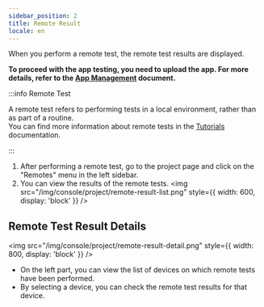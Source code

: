 ```yaml
---
sidebar_position: 2
title: Remote Result
locale: en
---
```


When you perform a remote test, the remote test results are displayed.

**To proceed with the app testing, you need to upload the app. For more details, refer to the [App Management](./app) document.**

:::info Remote Test

A remote test refers to performing tests in a local environment, rather than as part of a routine.  
You can find more information about remote tests in the [Tutorials](/get-started/tutorials) documentation.

:::

1. After performing a remote test, go to the project page and click on the "Remotes" menu in the left sidebar.
2. You can view the results of the remote tests.
   <img
     src="/img/console/project/remote-result-list.png"
     style={{ width: 600, display: 'block' }}
   />

## Remote Test Result Details

<img
  src="/img/console/project/remote-result-detail.png"
  style={{ width: 800, display: 'block' }}
/>

- On the left part, you can view the list of devices on which remote tests have been performed.
- By selecting a device, you can check the remote test results for that device.
